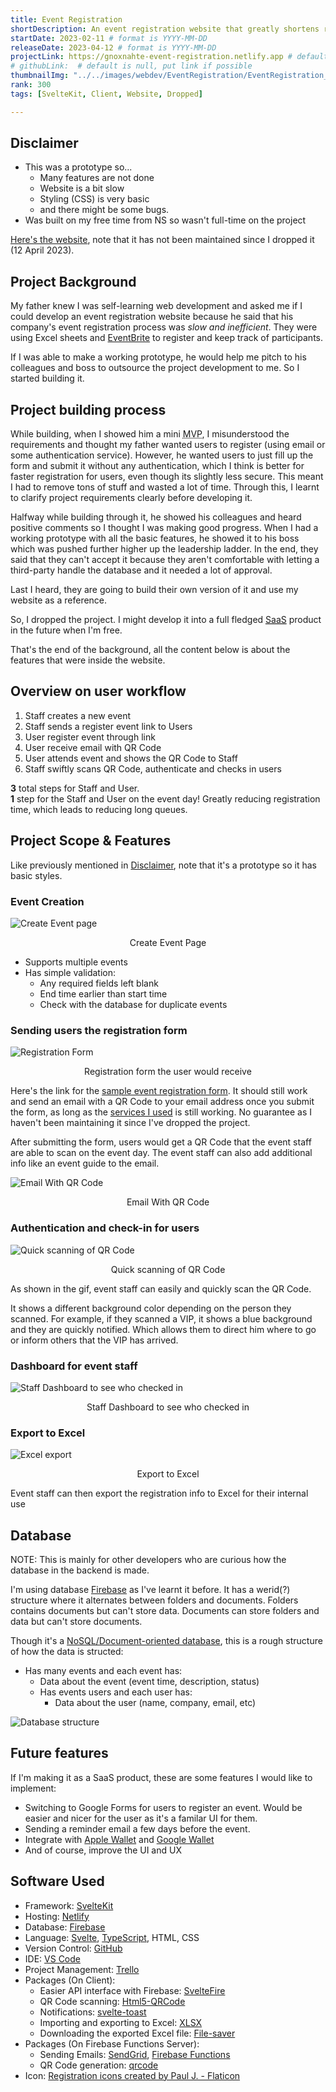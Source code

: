 ```yaml
---
title: Event Registration
shortDescription: An event registration website that greatly shortens registration times by letting event staff easily scan QR Codes to register participants. 
startDate: 2023-02-11 # format is YYYY-MM-DD
releaseDate: 2023-04-12 # format is YYYY-MM-DD
projectLink: https://gnoxnahte-event-registration.netlify.app # default is null, put link if possible
# githubLink:  # default is null, put link if possible
thumbnailImg: "../../images/webdev/EventRegistration/EventRegistration_Icon.png"
rank: 300
tags: [SvelteKit, Client, Website, Dropped]

---
```


## Disclaimer
- This was a prototype so...
    - Many features are not done
    - Website is a bit slow
    - Styling (CSS) is very basic
    - and there might be some bugs.
- Was built on my free time from NS so wasn't full-time on the project

[Here's the website](https://gnoxnahte-event-registration.netlify.app), note that it has not been maintained since I dropped it (12 April 2023).

## Project Background
My father knew I was self-learning web development and asked me if I could develop an event registration website because he said that his company's event registration process was *slow and inefficient*. They were using Excel sheets and [EventBrite](https://www.eventbrite.sg/) to register and keep track of participants. 

If I was able to make a working prototype, he would help me pitch to his colleagues and boss to outsource the project development to me. So I started building it. 

## Project building process
While building, when I showed him a mini <abbr title="Minimum Viable Product">MVP</abbr>, I misunderstood the requirements and thought my father wanted users to register (using email or some authentication service). However, he wanted users to just fill up the form and submit it without any authentication, which I think is better for faster registration for users, even though its slightly less secure. This meant I had to remove tons of stuff and wasted a lot of time. Through this, I learnt to clarify project requirements clearly before developing it.

Halfway while building through it, he showed his colleagues and heard positive comments so I thought I was making good progress. When I had a working prototype with all the basic features, he showed it to his boss which was pushed further higher up the leadership ladder. In the end, they said that they can't accept it because they aren't comfortable with letting a third-party handle the database and it needed a lot of approval. 

Last I heard, they are going to build their own version of it and use my website as a reference.

So, I dropped the project. I might develop it into a full fledged [<abbr title="Software as a Service">SaaS</abbr>](<https://azure.microsoft.com/en-us/resources/cloud-computing-dictionary/what-is-saas#:~:text=Software%20as%20a%20service%20(SaaS,from%20a%20cloud%20service%20provider.>) product in the future when I'm free.

That's the end of the background, all the content below is about the features that were inside the website.

## Overview on user workflow
1. <span class="person-a">Staff</span> creates a new event
2. <span class="person-a">Staff</span> sends a register event link to <span class="person-b">Users</span>
3. <span class="person-b">User</span> register event through link
4. <span class="person-b">User</span> receive email with QR Code
5. <span class="person-b">User</span> attends event and shows the QR Code to <span class="person-a">Staff</span>
6. <span class="person-a">Staff</span> swiftly scans QR Code, authenticate and checks in users

**3** total steps for <span class="person-a">Staff</span> and <span class="person-b">User</span>. <br />
**1** step for the <span class="person-a">Staff</span> and <span class="person-b">User</span> on the event day! Greatly reducing registration time, which leads to reducing long queues.

## Project Scope & Features 
Like previously mentioned in [Disclaimer](#disclaimer), note that it's a prototype so it has basic styles.

### Event Creation
![Create Event page](../../images/EventRegistration/EventRegistration_CreateEvent.png)
<center>Create Event Page</center>

- Supports multiple events
- Has simple validation:
    - Any required fields left blank
    - End time earlier than start time
    - Check with the database for duplicate events

### Sending users the registration form
![Registration Form](../../images/EventRegistration/EventRegistration_RegisterForm.png)
<center>Registration form the user would receive</center>

Here's the link for the [sample event registration form](https://gnoxnahte-event-registration.netlify.app/events/Sample%20Event%2001/register). It should still work and send an email with a QR Code to your email address once you submit the form, as long as the [services I used](#software-used) is still working. No guarantee as I haven't been maintaining it since I've dropped the project.

After submitting the form, users would get a QR Code that the event staff are able to scan on the event day. The event staff can also add additional info like an event guide to the email.

![Email With QR Code](../../images/EventRegistration/EventRegistration_Email.png)
<center>Email With QR Code</center>

### Authentication and check-in for users
![Quick scanning of QR Code](../../images/EventRegistration/EventRegistration_ScanQRCode.gif)
<center>Quick scanning of QR Code</center>

As shown in the gif, event staff can easily and quickly scan the QR Code. 

It shows a different background color depending on the person they scanned. For example, if they scanned a VIP, it shows a blue background and they are quickly notified. Which allows them to direct him where to go or inform others that the VIP has arrived.

### Dashboard for event staff

![Staff Dashboard to see who checked in](../../images/EventRegistration/EventRegistration_EventDashboard.png)
<center>Staff Dashboard to see who checked in</center>

### Export to Excel
![Excel export](../../images/EventRegistration/EventRegistration_ExcelExport.png)
<center>Export to Excel</center>

Event staff can then export the registration info to Excel for their internal use

## Database
NOTE: This is mainly for other developers who are curious how the database in the backend is made.

I'm using database [Firebase](https://firebase.google.com/products/firestore) as I've learnt it before. It has a werid(?) structure where it alternates between folders and documents. Folders contains documents but can't store data. Documents can store folders and data but can't store documents.

Though it's a [NoSQL/Document-oriented database](https://en.wikipedia.org/wiki/Document-oriented_database), this is a rough structure of how the data is structed:
- Has many events and each event has:
    - Data about the event (event time, description, status)
    - Has events users and each user has:
        - Data about the user (name, company, email, etc)

![Database structure](../../images/EventRegistration/EventRegistration_DatabaseStructure.png)

## Future features
If I'm making it as a SaaS product, these are some features I would like to implement:
- Switching to Google Forms for users to register an event. Would be easier and nicer for the user as it's a familar UI for them.
- Sending a reminder email a few days before the event.
- Integrate with [Apple Wallet](https://developer.apple.com/wallet/get-started/) and [Google Wallet](https://developers.google.com/wallet/tickets/events)
- And of course, improve the UI and UX

## Software Used
- Framework: [SvelteKit](https://kit.svelte.dev/)
- Hosting: [Netlify](https://www.netlify.com/)
- Database: [Firebase](https://firebase.google.com/)
- Language: [Svelte](https://svelte.dev/), [TypeScript](https://www.typescriptlang.org/), HTML, CSS
- Version Control: [GitHub](https://github.com/)
- IDE: [VS Code](https://code.visualstudio.com/)
- Project Management: [Trello](https://trello.com/home)
- Packages (On Client):
    - Easier API interface with Firebase: [SvelteFire](https://github.com/codediodeio/sveltefire)
    - QR Code scanning: [Html5-QRCode](https://www.npmjs.com/package/html5-qrcode)
    - Notifications: [svelte-toast](https://github.com/zerodevx/svelte-toast)
    - Importing and exporting to Excel: [XLSX](https://www.npmjs.com/package/xlsx)
    - Downloading the exported Excel file: [File-saver](https://www.npmjs.com/package/file-saver)
- Packages (On Firebase Functions Server): 
    - Sending Emails: [SendGrid](https://sendgrid.com/), [Firebase Functions](https://firebase.google.com/docs/functions)
    - QR Code generation: [qrcode](https://www.npmjs.com/package/qrcode)
- Icon: <a href="https://www.flaticon.com/free-icons/registration" title="registration icons" target="_blank">Registration icons created by Paul J. - Flaticon</a>